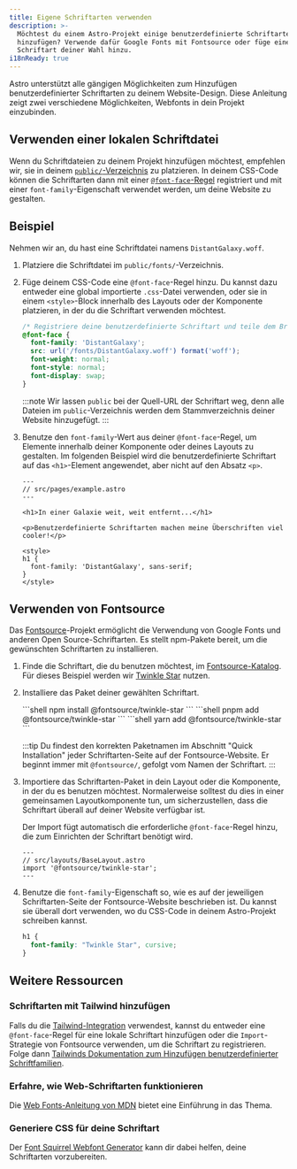 ```yaml
---
title: Eigene Schriftarten verwenden
description: >-
  Möchtest du einem Astro-Projekt einige benutzerdefinierte Schriftarten
  hinzufügen? Verwende dafür Google Fonts mit Fontsource oder füge eine
  Schriftart deiner Wahl hinzu.
i18nReady: true
---
```




Astro unterstützt alle gängigen Möglichkeiten zum Hinzufügen benutzerdefinierter Schriftarten zu deinem Website-Design. Diese Anleitung zeigt zwei verschiedene Möglichkeiten, Webfonts in dein Projekt einzubinden.

## Verwenden einer lokalen Schriftdatei

Wenn du Schriftdateien zu deinem Projekt hinzufügen möchtest, empfehlen wir, sie in deinem [`public/`-Verzeichnis](/de/basics/project-structure/#public) zu platzieren. In deinem CSS-Code können die Schriftarten dann mit einer [`@font-face`-Regel](https://developer.mozilla.org/en-US/docs/Web/CSS/@font-face) registriert und mit einer `font-family`-Eigenschaft verwendet werden, um deine Website zu gestalten.

## Beispiel

Nehmen wir an, du hast eine Schriftdatei namens `DistantGalaxy.woff`.

1. Platziere die Schriftdatei im `public/fonts/`-Verzeichnis.

2. Füge deinem CSS-Code eine `@font-face`-Regel hinzu. Du kannst dazu entweder eine global importierte `.css`-Datei verwenden, oder sie in einem `<style>`-Block innerhalb des Layouts oder der Komponente platzieren, in der du die Schriftart verwenden möchtest.

    ```css
    /* Registriere deine benutzerdefinierte Schriftart und teile dem Browser mit, wo sie zu finden ist. */
    @font-face {
      font-family: 'DistantGalaxy';
      src: url('/fonts/DistantGalaxy.woff') format('woff');
      font-weight: normal;
      font-style: normal;
      font-display: swap;
    }
    ```

    :::note
    Wir lassen `public` bei der Quell-URL der Schriftart weg, denn alle Dateien im `public`-Verzeichnis werden dem Stammverzeichnis deiner Website hinzugefügt.
    :::

3. Benutze den `font-family`-Wert aus deiner `@font-face`-Regel, um Elemente innerhalb deiner Komponente oder deines Layouts zu gestalten. Im folgenden Beispiel wird die benutzerdefinierte Schriftart auf das `<h1>`-Element angewendet, aber nicht auf den Absatz `<p>`.

    ```astro {10-12}
    ---
    // src/pages/example.astro
    ---

    <h1>In einer Galaxie weit, weit entfernt...</h1>

    <p>Benutzerdefinierte Schriftarten machen meine Überschriften viel cooler!</p>

    <style>
    h1 {
      font-family: 'DistantGalaxy', sans-serif;
    }
    </style>
    ```

## Verwenden von Fontsource

Das [Fontsource](https://fontsource.org/)-Projekt ermöglicht die Verwendung von Google Fonts und anderen Open Source-Schriftarten. Es stellt npm-Pakete bereit, um die gewünschten Schriftarten zu installieren.

1. Finde die Schriftart, die du benutzen möchtest, im [Fontsource-Katalog](https://fontsource.org/fonts). Für dieses Beispiel werden wir [Twinkle Star](https://fontsource.org/fonts/twinkle-star) nutzen.

2. Installiere das Paket deiner gewählten Schriftart. 

    <PackageManagerTabs>
      <Fragment slot="npm">
      ```shell
      npm install @fontsource/twinkle-star
      ```
      </Fragment>
      <Fragment slot="pnpm">
      ```shell
      pnpm add @fontsource/twinkle-star
      ```
      </Fragment>
      <Fragment slot="yarn">
      ```shell
      yarn add @fontsource/twinkle-star
      ```
      </Fragment>
    </PackageManagerTabs>

    :::tip
    Du findest den korrekten Paketnamen im Abschnitt "Quick Installation" jeder Schriftarten-Seite auf der Fontsource-Website. Er beginnt immer mit `@fontsource/`, gefolgt vom Namen der Schriftart.
    :::

3. Importiere das Schriftarten-Paket in dein Layout oder die Komponente, in der du es benutzen möchtest. Normalerweise solltest du dies in einer gemeinsamen Layoutkomponente tun, um sicherzustellen, dass die Schriftart überall auf deiner Website verfügbar ist.

    Der Import fügt automatisch die erforderliche `@font-face`-Regel hinzu, die zum Einrichten der Schriftart benötigt wird.

    ```astro
    ---
    // src/layouts/BaseLayout.astro
    import '@fontsource/twinkle-star';
    ---
    ```

4. Benutze die `font-family`-Eigenschaft so, wie es auf der jeweiligen Schriftarten-Seite der Fontsource-Website beschrieben ist. Du kannst sie überall dort verwenden, wo du CSS-Code in deinem Astro-Projekt schreiben kannst.

    ```css
    h1 {
      font-family: "Twinkle Star", cursive;
    }
    ```

## Weitere Ressourcen

### Schriftarten mit Tailwind hinzufügen

Falls du die [Tailwind-Integration](/de/guides/integrations-guide/tailwind/) verwendest, kannst du entweder eine `@font-face`-Regel für eine lokale Schriftart hinzufügen oder die `Import`-Strategie von Fontsource verwenden, um die Schriftart zu registrieren. Folge dann [Tailwinds Dokumentation zum Hinzufügen benutzerdefinierter Schriftfamilien](https://tailwindcss.com/docs/font-family#using-custom-values).

### Erfahre, wie Web-Schriftarten funktionieren

Die [Web Fonts-Anleitung von MDN](https://developer.mozilla.org/en-US/docs/Learn/CSS/Styling_text/Web_fonts) bietet eine Einführung in das Thema.

### Generiere CSS für deine Schriftart

Der [Font Squirrel Webfont Generator](https://www.fontsquirrel.com/tools/webfont-generator) kann dir dabei helfen, deine Schriftarten vorzubereiten.
